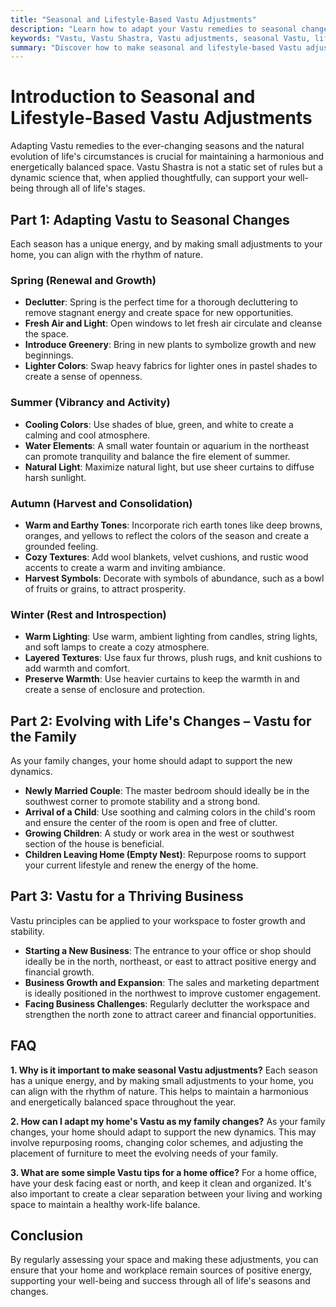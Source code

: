 ```yaml
---
title: "Seasonal and Lifestyle-Based Vastu Adjustments"
description: "Learn how to adapt your Vastu remedies to seasonal changes and evolving lifestyle needs to maintain a harmonious and energetically balanced space."
keywords: "Vastu, Vastu Shastra, Vastu adjustments, seasonal Vastu, lifestyle Vastu, Vastu remedies, Vastu for home, Vastu for family, Vastu for business"
summary: "Discover how to make seasonal and lifestyle-based Vastu adjustments to ensure your space remains energetically balanced. This guide provides recommendations for adapting Vastu remedies to the changing seasons and evolving family and business circumstances."
---
```


# Introduction to Seasonal and Lifestyle-Based Vastu Adjustments

Adapting Vastu remedies to the ever-changing seasons and the natural evolution of life's circumstances is crucial for maintaining a harmonious and energetically balanced space. Vastu Shastra is not a static set of rules but a dynamic science that, when applied thoughtfully, can support your well-being through all of life's stages.

## Part 1: Adapting Vastu to Seasonal Changes

Each season has a unique energy, and by making small adjustments to your home, you can align with the rhythm of nature.

### Spring (Renewal and Growth)

-   **Declutter**: Spring is the perfect time for a thorough decluttering to remove stagnant energy and create space for new opportunities.
-   **Fresh Air and Light**: Open windows to let fresh air circulate and cleanse the space.
-   **Introduce Greenery**: Bring in new plants to symbolize growth and new beginnings.
-   **Lighter Colors**: Swap heavy fabrics for lighter ones in pastel shades to create a sense of openness.

### Summer (Vibrancy and Activity)

-   **Cooling Colors**: Use shades of blue, green, and white to create a calming and cool atmosphere.
-   **Water Elements**: A small water fountain or aquarium in the northeast can promote tranquility and balance the fire element of summer.
-   **Natural Light**: Maximize natural light, but use sheer curtains to diffuse harsh sunlight.

### Autumn (Harvest and Consolidation)

-   **Warm and Earthy Tones**: Incorporate rich earth tones like deep browns, oranges, and yellows to reflect the colors of the season and create a grounded feeling.
-   **Cozy Textures**: Add wool blankets, velvet cushions, and rustic wood accents to create a warm and inviting ambiance.
-   **Harvest Symbols**: Decorate with symbols of abundance, such as a bowl of fruits or grains, to attract prosperity.

### Winter (Rest and Introspection)

-   **Warm Lighting**: Use warm, ambient lighting from candles, string lights, and soft lamps to create a cozy atmosphere.
-   **Layered Textures**: Use faux fur throws, plush rugs, and knit cushions to add warmth and comfort.
-   **Preserve Warmth**: Use heavier curtains to keep the warmth in and create a sense of enclosure and protection.

## Part 2: Evolving with Life's Changes – Vastu for the Family

As your family changes, your home should adapt to support the new dynamics.

-   **Newly Married Couple**: The master bedroom should ideally be in the southwest corner to promote stability and a strong bond.
-   **Arrival of a Child**: Use soothing and calming colors in the child's room and ensure the center of the room is open and free of clutter.
-   **Growing Children**: A study or work area in the west or southwest section of the house is beneficial.
-   **Children Leaving Home (Empty Nest)**: Repurpose rooms to support your current lifestyle and renew the energy of the home.

## Part 3: Vastu for a Thriving Business

Vastu principles can be applied to your workspace to foster growth and stability.

-   **Starting a New Business**: The entrance to your office or shop should ideally be in the north, northeast, or east to attract positive energy and financial growth.
-   **Business Growth and Expansion**: The sales and marketing department is ideally positioned in the northwest to improve customer engagement.
-   **Facing Business Challenges**: Regularly declutter the workspace and strengthen the north zone to attract career and financial opportunities.

## FAQ

**1. Why is it important to make seasonal Vastu adjustments?**
Each season has a unique energy, and by making small adjustments to your home, you can align with the rhythm of nature. This helps to maintain a harmonious and energetically balanced space throughout the year.

**2. How can I adapt my home's Vastu as my family changes?**
As your family changes, your home should adapt to support the new dynamics. This may involve repurposing rooms, changing color schemes, and adjusting the placement of furniture to meet the evolving needs of your family.

**3. What are some simple Vastu tips for a home office?**
For a home office, have your desk facing east or north, and keep it clean and organized. It's also important to create a clear separation between your living and working space to maintain a healthy work-life balance.

## Conclusion

By regularly assessing your space and making these adjustments, you can ensure that your home and workplace remain sources of positive energy, supporting your well-being and success through all of life's seasons and changes.
